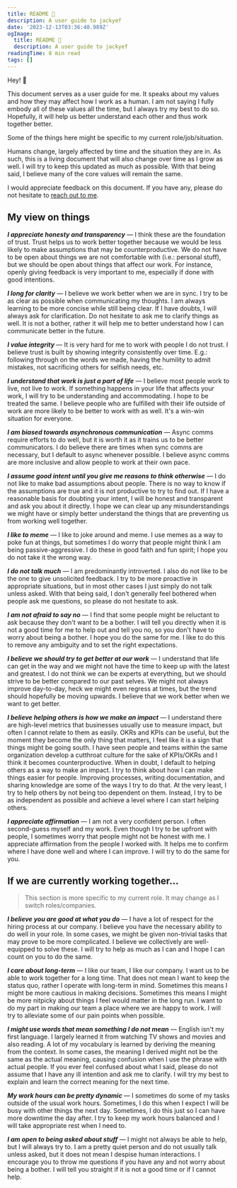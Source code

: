 ```yaml
---
title: README 📖
description: A user guide to jackyef
date: '2023-12-13T03:36:40.989Z'
ogImage:
  title: README 📖
  description: A user guide to jackyef
readingTime: 8 min read
tags: []
---
```


Hey! 👋

This document serves as a user guide for me. 
It speaks about my values and how they may affect how I work as a human.
I am not saying I fully embody all of these values all the time, but I always try my best to do so.
Hopefully, it will help us better understand each other and thus work together better.

Some of the things here might be specific to my current role/job/situation.

Humans change, largely affected by time and the situation they are in. As such, this is a living document
that will also change over time as I grow as well. I will try to keep this updated as much as possible.
With that being said, I believe many of the core values will remain the same.

I would appreciate feedback on this document. If you have any, please do not hesitate to [reach out to me](https://twitter.com/jackyef__).

## My view on things

*__I appreciate honesty and transparency__* — I think these are the foundation of trust. 
Trust helps us to work better together because we would be less likely to make assumptions that may be counterproductive. 
We do not have to be open about things we are not comfortable with (i.e.: personal stuff), but we should be open about things that affect our work.
For instance, openly giving feedback is very important to me, especially if done with good intentions.

*__I long for clarity__* — I believe we work better when we are in sync. I try to be as clear as possible when communicating 
my thoughts. I am always learning to be more concise while still being clear. If I have doubts,
I will always ask for clarification. Do not hesitate to ask me to clarify things as well. It is not a bother, rather it will 
help me to better understand how I can communicate better in the future.

*__I value integrity__* — It is very hard for me to work with people I do not trust. I believe trust is built by
showing integrity consistently over time. E.g.: following through on the words we made, having the humility to 
admit mistakes, not sacrificing others for selfish needs, etc.

*__I understand that work is just a part of life__* — I believe most people work to live, not live to work. 
If something happens in your life that affects your work, I will try to be understanding and accommodating. I hope to be treated the same. 
I believe people who are fulfilled with their life outside of work are more likely to be better to work with as well. It's a win-win situation for everyone.

*__I am biased towards asynchronous communication__* — Async comms require efforts to do well, but it is worth it 
as it trains us to be better communicators. I do believe there are times when sync comms are necessary, but I default
to async whenever possible. I believe async comms are more inclusive and allow people to work at their own pace.

*__I assume good intent until you give me reasons to think otherwise__* — I do not like to make bad assumptions about people. 
There is no way to know if the assumptions are true and it is not productive to try to find out. 
If I have a reasonable basis for doubting your intent, I will be honest and transparent and ask you about it directly.
I hope we can clear up any misunderstandings we might have or simply better understand 
the things that are preventing us from working well together.

*__I like to meme__* — I like to joke around and meme. I use memes as a way to poke fun at things, but sometimes I do worry that people 
might think I am being passive-aggressive. I do these in good faith and fun spirit; I hope you do not take it the wrong way.

*__I do not talk much__* — I am predominantly introverted. I also do not like to be the one to give unsolicited feedback.
I try to be more proactive in appropriate situations, but in most other cases I just simply do not talk unless asked. 
With that being said, I don't generally feel bothered when people ask me questions, so please do not hesitate to ask.

*__I am not afraid to say no__* — I find that some people might be reluctant to ask because they don't want to be 
a bother. I will tell you directly when it is not a good time for me to help out and 
tell you no, so you don't have to worry about being a bother. I hope you do the same for me.
I like to do this to remove any ambiguity and to set the right expectations.

*__I believe we should try to get better at our work__* — I understand that life can get in the way and we might not have the
time to keep up with the latest and greatest. I do not think we can be experts at everything, but we should strive to 
be better compared to our past selves. We might not always improve day-to-day, heck we might even regress at times, but the trend should 
hopefully be moving upwards. I believe that we work better when we want to get better.

*__I believe helping others is how we make an impact__* — I understand there are high-level metrics that businesses usually use to measure impact,
but often I cannot relate to them as easily. OKRs and KPIs can be useful, but the moment they become the only thing that matters, I feel like
it is a sign that things might be going south. I have seen people and teams within the same organization develop a cutthroat culture for the sake of 
KPIs/OKRs and I think it becomes counterproductive. When in doubt, I default to helping others as a way to make an impact. I try to 
think about how I can make things easier for people. Improving processes, writing documentation, and sharing knowledge are some of the ways I try to do that.
At the very least, I try to help others by not being too dependent on them. Instead, I try to be as independent as possible and 
achieve a level where I can start helping others.

*__I appreciate affirmation__* — I am not a very confident person. I often second-guess myself and my work. Even though I try
to be upfront with people, I sometimes worry that people might not be honest with me. I appreciate affirmation from the people
I worked with. It helps me to confirm where I have done well and where I can improve. I will try to do the same for you.

## If we are currently working together...

> This section is more specific to my current role. It may change as I switch roles/companies.

*__I believe you are good at what you do__* — I have a lot of respect for the hiring process at our company. I believe 
you have the necessary ability to do well in your role. In some cases, we might be given non-trivial tasks that may 
prove to be more complicated. I believe we collectively are well-equipped to solve these. I will try to help as much as I can and I
hope I can count on you to do the same.

*__I care about long-term__* — I like our team, I like our company. I want us to be able to work together for a long time.
That does not mean I want to keep the status quo, rather I operate with long-term in mind. Sometimes this means I might be 
more cautious in making decisions. Sometimes this means I might be more nitpicky about things I feel would matter in the long run.
I want to do my part in making our team a place where we are happy to work. I will try to alleviate some of our pain points 
when possible.

*__I might use words that mean something I do not mean__* — English isn't my first language. I largely learned it from 
watching TV shows and movies and also reading. A lot of my vocabulary is learned by deriving the meaning from the context.
In some cases, the meaning I derived might not be the same as the actual meaning, causing confusion when I use the phrase with
actual people. If you ever feel confused about what I said, please do not assume that I have any ill intention and ask me to clarify. 
I will try my best to explain and learn the correct meaning for the next time.

*__My work hours can be pretty dynamic__* — I sometimes do some of my tasks outside of the usual work hours. Sometimes, I do this when I expect 
I will be busy with other things the next day. Sometimes, I do this just so I can have more downtime the day after. 
I try to keep my work hours balanced and I will take appropriate rest when I need to.

*__I am open to being asked about stuff__* — I might not always be able to help, but I will always try to. I am a pretty quiet person and 
do not usually talk unless asked, but it does not mean I despise human interactions. I encourage you to throw me questions if you have 
any and not worry about being a bother. I will tell you straight if it is not a good time or if I cannot help.


